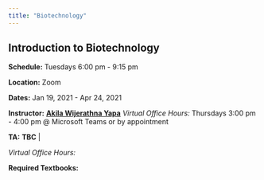 ```yaml
---
title: "Biotechnology"
---
```


## Introduction to Biotechnology

**Schedule:** Tuesdays 6:00 pm - 9:15 pm

**Location:**  Zoom

**Dates:** Jan 19, 2021 - Apr 24, 2021

**Instructor:** [**Akila Wijerathna Yapa**](https://www.researchgate.net/profile/Akila-Wijerathna-Yapa) 
*Virtual Office Hours:* Thursdays 3:00 pm - 4:00 pm @ Microsoft Teams or by appointment

**TA:** **TBC** |

*Virtual Office Hours:* 


**Required Textbooks:**




